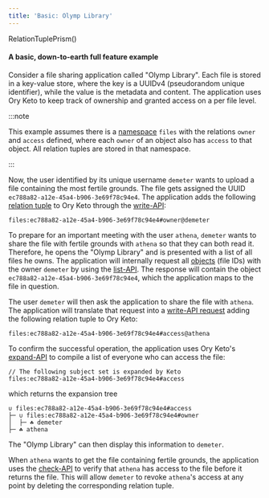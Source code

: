 ```yaml
---
title: 'Basic: Olymp Library'
---
```


RelationTuplePrism()

#### A basic, down-to-earth full feature example

Consider a file sharing application called "Olymp Library". Each file is stored
in a key-value store, where the key is a UUIDv4 (pseudorandom unique
identifier), while the value is the metadata and content. The application uses
Ory Keto to keep track of ownership and granted access on a per file level.

:::note

This example assumes there is a [namespace](../concepts/namespaces.mdx) `files`
with the relations `owner` and `access` defined, where each `owner` of an object
also has `access` to that object. All relation tuples are stored in that
namespace.

:::

Now, the user identified by its unique username `demeter` wants to upload a file
containing the most fertile grounds. The file gets assigned the UUID
`ec788a82-a12e-45a4-b906-3e69f78c94e4`. The application adds the following
[relation tuple](../concepts/relation-tuples.mdx) to Ory Keto through the
[write-API](../concepts/api-overview.mdx#write-apis):

```keto-relation-tuples
files:ec788a82-a12e-45a4-b906-3e69f78c94e4#owner@demeter
```

To prepare for an important meeting with the user `athena`, `demeter` wants to
share the file with fertile grounds with `athena` so that they can both read it.
Therefore, he opens the "Olymp Library" and is presented with a list of all
files he owns. The application will internally request all
[objects](../concepts/objects.mdx) (file IDs) with the owner `demeter` by using
the [list-API](../concepts/api-overview.mdx#list-relation-tuples). The response
will contain the object `ec788a82-a12e-45a4-b906-3e69f78c94e4`, which the
application maps to the file in question.

The user `demeter` will then ask the application to share the file with
`athena`. The application will translate that request into a
[write-API request](../concepts/api-overview.mdx#write-apis) adding the
following relation tuple to Ory Keto:

```keto-relation-tuples
files:ec788a82-a12e-45a4-b906-3e69f78c94e4#access@athena
```

To confirm the successful operation, the application uses Ory Keto's
[expand-API](../concepts/api-overview.mdx#expand-subject-sets) to compile a list
of everyone who can access the file:

```keto-relation-tuples
// The following subject set is expanded by Keto
files:ec788a82-a12e-45a4-b906-3e69f78c94e4#access
```

which returns the expansion tree

```
∪ files:ec788a82-a12e-45a4-b906-3e69f78c94e4#access
├─ ∪ files:ec788a82-a12e-45a4-b906-3e69f78c94e4#owner
│  ├─ ☘ demeter
├─ ☘ athena
```

The "Olymp Library" can then display this information to `demeter`.

When `athena` wants to get the file containing fertile grounds, the application
uses the [check-API](../concepts/api-overview.mdx#check-relation-tuple) to
verify that `athena` has access to the file before it returns the file. This
will allow `demeter` to revoke `athena`'s access at any point by deleting the
corresponding relation tuple.
